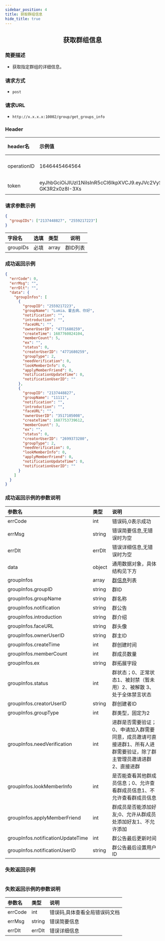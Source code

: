 ```yaml
---
sidebar_position: 4
title: 获取群组信息
hide_title: true
---
```


<center>

## 获取群组信息

</center>

### 简要描述
- 获取指定群组的详细信息。
### 请求方式
- `post` 
### 请求URL
- `http://x.x.x.x:10002/group/get_groups_info` 


### Header
|header名|示例值|选填|类型|说明|
|:----    |:-------    |:--- |---|------      |
|operationID|1646445464564|必填|string|operationID用于全局链路追踪|
|token|eyJhbGciOiJIUzI1NiIsInR5cCI6IkpXVCJ9.eyJVc2VySUQiOiJvcGVuSU02NTQzMjEiLCJQbGF0Zm9ybUlEIjowLCJleHAiOjE2OTY0OTE4NTAsIm5iZiI6MTY4ODcxNTU1MCwiaWF0IjoxNjg4NzE1ODUwfQ.Mfhg3OiRtJY48rZbKWecNeydnHWW-GK3R2x0z8I-3Xs|必填|string|管理员token|


### 请求参数示例


```json
{
  "groupIDs": ["2137448827", "2559217223"]
}
```
|字段名|选填|类型|说明|
|:----    |:-------    |:--- |---|
|groupIDs|必填|array|群ID列表|
### 成功返回示例


```json
{
  "errCode": 0,
  "errMsg": "",
  "errDlt": "",
  "data": {
    "groupInfos": [
      {
        "groupID": "2559217223",
        "groupName": "Lumia、霍去病、你好",
        "notification": "",
        "introduction": "",
        "faceURL": "",
        "ownerUserID": "4771680259",
        "createTime": 1687760824104,
        "memberCount": 5,
        "ex": "",
        "status": 0,
        "creatorUserID": "4771680259",
        "groupType": 2,
        "needVerification": 0,
        "lookMemberInfo": 0,
        "applyMemberFriend": 0,
        "notificationUpdateTime": 0,
        "notificationUserID": ""
      },
      {
        "groupID": "2137448827",
        "groupName": "11111",
        "notification": "",
        "introduction": "",
        "faceURL": "",
        "ownerUserID": "3517105008",
        "createTime": 1687753739612,
        "memberCount": 3,
        "ex": "",
        "status": 0,
        "creatorUserID": "2699373280",
        "groupType": 2,
        "needVerification": 0,
        "lookMemberInfo": 0,
        "applyMemberFriend": 0,
        "notificationUpdateTime": 0,
        "notificationUserID": ""
      }
    ]
  }
}
```
### 成功返回示例的参数说明


|参数名|类型|说明|
|:----    |:-------    |:--- |
|errCode|int|错误码,0表示成功|
|errMsg|string|错误简要信息,无错误时为空|
|errDlt|errDlt|错误详细信息,无错误时为空|
|data|object|通用数据对象，具体结构见下方|
|groupInfos|array|[群信息](docs/restapi/commonFields#groupinfo)列表|
|groupInfos.groupID|string|群ID|
|groupInfos.groupName|string|群名称|
|groupInfos.notification|string|群公告|
|groupInfos.introduction|string|群介绍|
|groupInfos.faceURL|string|群头像|
|groupInfos.ownerUserID|string|群主ID|
|groupInfos.createTime|int|群创建时间|
|groupInfos.memberCount|int|群成员数量|
|groupInfos.ex|string|群拓展字段|
|groupInfos.status|int|群状态；0、正常状态1、被封禁（暂未用）2、被解散 3、处于全体禁言状态|
|groupInfos.creatorUserID|string|群创建者ID|
|groupInfos.groupType|int|群类型，固定为2|
|groupInfos.needVerification|int|进群是否需要验证；0、申请加入群需要同意，成员邀请可直接进群1、所有人进群需要验证，除了群主管理员邀请进群2、直接进群|
|groupInfos.lookMemberInfo|int|是否能查看其他群成员信息；0、允许查看群成员信息1、不允许查看群成员信息|
|groupInfos.applyMemberFriend|int|群成员是否能添加好友;0、允许从群成员处添加好友1、不允许添加|
|groupInfos.notificationUpdateTime|int|群公告最后更新时间|
|groupInfos.notificationUserID|string|群公告最后设置用户ID|
### 失败返回示例


```json

```
### 失败返回示例的参数说明


|参数名|类型|说明|
|:----    |:-------    |:--- |
|errCode|int|错误码,具体查看全局错误码文档|
|errMsg|string|错误简要信息|
|errDlt|errDlt|错误详细信息|
